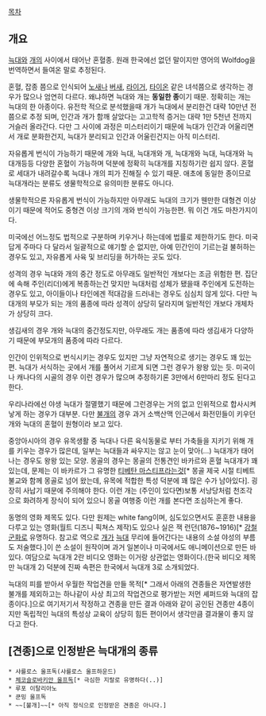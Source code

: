 [[목차]]
== 개요 ==
[[늑대]]와 [[개]]의 사이에서 태어난 혼혈종. 원래 한국에선 없던 말이지만 영어의 Wolfdog을 번역하면서 들여온 말로 추정된다.

혼혈, 잡종 쯤으로 인식되어 [[노새]]나 [[버새]], [[라이거]], [[타이온]] 같은 녀석쯤으로 생각하는 경우가 많으나 엄연히 다르다. 왜냐하면 늑대와 개는 '''동일한 종'''이기 때문. 정확히는 개는 늑대의 한 아종이다. 유전학 적으로 분석했을때 개가 늑대에서 분리한건 대략 10만년 전 쯤으로 추정 되며, 인간과 개가 함깨 살았다는 고고학적 증거는 대략 1만 5천년 전까지 거슬러 올라간다. 다만 그 사이에 과정은 미스터리이기 때문에 늑대가 인간과 어울리면서 개로 분화한건지, 늑대가 분리되고 인간과 어울린건지는 아직 미스터리.

자유롭게 번식이 가능하기 때문에 개와 늑대, 늑대개와 개, 늑대개와 늑대, 늑대개와 늑대개등등 다양한 혼혈이 가능하며 덕분에 정확히 늑대개를 지칭하기란 쉽지 않다. 혼혈로 세대가 내려갈수록 늑대나 개의 피가 진해질 수 있기 때문. 애초에 동일한 종이므로 늑대개라는 분류도 생물학적으로 유의미한 분류도 아니다.

생물학적으론 자유롭게 번식이 가능하지만 아무래도 늑대의 크기가 웬만한 대형견 이상이기 때문에 적어도 중형견 이상 크기의 개와 번식이 가능한편. 뭐 이건 개도 마찬가지이다.

미국에선 어느정도 법적으로 구분하며 키우거나 하는데에 법률로 제한하기도 한다. 미국답게 주마다 다 달라서 일괄적으로 얘기할 순 없지만, 아예 민간인이 기르는걸 불허하는 경우도 있고, 자유롭게 사육 및 브리딩을 허가하는 곳도 있다.

성격의 경우 늑대와 개의 중간 정도로 아무래도 일반적인 개보다는 조금 위험한 편. 집단에 속해 주인(리더)에게 복종하는건 맞지만 늑대처럼 성체가 됐을때 주인에게 도전하는 경우도 있고, 아이들이나 타인에겐 적대감을 드러내는 경우도 심심치 않게 있다. 다만 늑대개의 부모가 되는 개의 품종에 따라 성격이 상당히 달라지며 일반적인 개보다 개체차가 상당히 크다. 

생김새의 경우 개와 늑대의 중간정도지만, 아무래도 개는 품종에 따라 생김새가 다양하기 때문에 부모개의 품종에 따라 다르다.

인간이 인위적으로 번식시키는 경우도 있지만 그냥 자연적으로 생기는 경우도 꽤 있는 편. 늑대가 서식하는 곳에서 개를 풀어서 기르게 되면 그런 경우가 왕왕 있는 듯. 미국이나 캐나다의 시골의 경우 이런 경우가 많으며 추정하기론 3만에서 6만마리 정도 된다고 한다.

우리나라에선 야생 늑대가 절멸했기 때문에 그런경우는 거의 없고 인위적으로 합사시켜 낳게 하는 경우가 대부분. 다만 [[불개]]의 경우 과거 소백산맥 인근에서 화전민들이 키우던 개와 늑대의 혼혈이 원형이라 보고 있다.

중앙아시아의 경우 유목생활 중 늑대나 다른 육식동물로 부터 가축들을 지키기 위해 개를 키우는 경우가 많은데, 일부는 늑대들과 싸우지는 않고 눈이 맞아(…) 늑대개가 태어나는 경우도 왕왕 있는 모양. 몽골의 경우는 몽골의 전통견인 바카르와 혼혈 늑대개가 꽤 있는데, 문제는 이 바카르가 그 유명한 [[티베탄 마스티프]]라는것[* 몽골 제국 시절 티베트 불교와 함께 몽골로 넘어 왔는데, 유목에 적합한 특성 덕분에 꽤 많은 수가 남아있다]. 굉장히 사납기 때문에 주의해야 한다. 이런 개는 (주인이 있다면)보통 서낭당처럼 천조각으로 화려하게 장식이 되어 있으니 몽골 여행중 이런 개를 본다면 조심하는게 좋다.

동명의 영화 제목도 있다. 다만 원제는 white fang이며, 심도있으면서도 훈훈한 내용을 다루고 있는 영화(월트 디즈니 픽쳐스 제작)도 있으나 실은 잭 런던(1876~1916)[* [[강철군화]]로 유명하다. 참고로 역으로 [[개]]가 [[늑대]] 무리에 들어간다는 내용의 소설 야성의 부름도 저술했다.]이 쓴 소설이 원작이며 과거 일본이나 미국에서도 애니메이션으로 만든 바 있다. 여담으로 늑대개 2란 비디오 영화는 이거랑 상관없는 영화이다.(한국 비디오 제목만 늑대개 2) 덕분에 진짜 속편은 한국에서 늑대개 3로 소개되었다.

늑대의 피를 받아서 우월한 작업견을 만들 목적[* 그래서 아래의 견종들은 자연발생한 불개를 제외하고는 하나같이 사상 최고의 작업견으로 평가받는 저먼 셰퍼드와 늑대의 잡종이다.]으로 여기저기서 작정하고 견종을 만든 결과 아래와 같이 공인된 견종만 4종이지만 독립적인 늑대의 특성상 교육이 상당히 힘든 편이어서 생각만큼 결과물이 좋지 않다고 한다. 
== [견종]으로 인정받은 늑대개의 종류 ==
 * 샤를로스 울프독(샤를로스 울프하운드)
 * [http://blog.naver.com/dmarvelwood/120209357060 체코슬로바키안 울프독][* 극심한 지랄로 유명하다(..)]
 * 루포 이탈리아노
 * 쿤밍 울프독
 * ~~[불개]~~[* 아직 정식으로 인정받은 견종은 아니다.]
